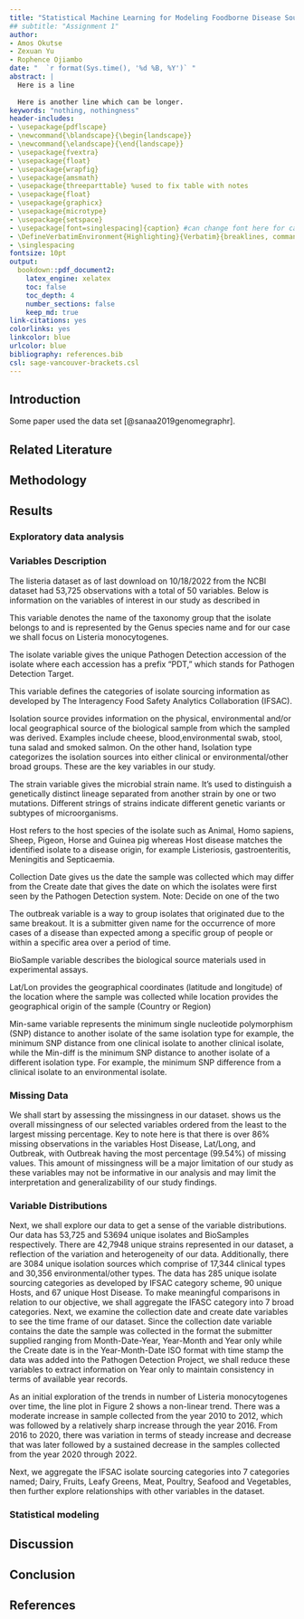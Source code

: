 ```yaml
---
title: "Statistical Machine Learning for Modeling Foodborne Disease Source Attribution"
## subtitle: "Assignment 1"
author: 
- Amos Okutse
- Zexuan Yu
- Rophence Ojiambo
date: "  `r format(Sys.time(), '%d %B, %Y')` "
abstract: |
  Here is a line
  
  Here is another line which can be longer.
keywords: "nothing, nothingness"
header-includes:
- \usepackage{pdflscape}
- \newcommand{\blandscape}{\begin{landscape}}
- \newcommand{\elandscape}{\end{landscape}}
- \usepackage{fvextra}
- \usepackage{float}
- \usepackage{wrapfig}
- \usepackage{amsmath}
- \usepackage{threeparttable} %used to fix table with notes
- \usepackage{float}
- \usepackage{graphicx}
- \usepackage{microtype}
- \usepackage{setspace}
- \usepackage[font=singlespacing]{caption} #can change font here for captions here!!
- \DefineVerbatimEnvironment{Highlighting}{Verbatim}{breaklines, commandchars=\\\{\}}
- \singlespacing
fontsize: 10pt
output:
  bookdown::pdf_document2:
    latex_engine: xelatex
    toc: false
    toc_depth: 4
    number_sections: false
    keep_md: true
link-citations: yes
colorlinks: yes
linkcolor: blue
urlcolor: blue
bibliography: references.bib
csl: sage-vancouver-brackets.csl
---
```


## Introduction

Some paper used the data set [@sanaa2019genomegraphr].


## Related Literature



## Methodology



## Results

\newpage
### Exploratory data analysis

### Variables Description

The listeria dataset as of last download on 10/18/2022 from the NCBI dataset had 53,725 observations with a total of 50 variables. Below is information on the variables of interest in our study as described in \textbf{Table 1.}


\textbf{Organism group}

This variable denotes the name of the taxonomy group that the isolate belongs to and is represented by the Genus species name and for our case we shall focus on Listeria monocytogenes. 

\textbf{Isolate}

The isolate variable gives the unique Pathogen Detection accession of the isolate  where each accession has a prefix "PDT," which stands for Pathogen Detection Target.

\textbf{IFSAC category}

This variable defines the categories of isolate sourcing information as developed by The Interagency Food Safety Analytics Collaboration (IFSAC).


\textbf{Isolation Source and Isolation Type}

Isolation source provides information on the physical, environmental and/or local geographical source of the biological sample from which the sampled was derived. Examples include cheese, blood,environmental swab, stool, tuna salad and smoked salmon. On the other hand, Isolation type categorizes the isolation sources into either clinical or environmental/other broad groups. These are the key variables in our study.

\textbf{Strain}

The strain variable gives the microbial strain name. It's used to distinguish a genetically distinct lineage separated from another strain by one or two mutations. Different strings of strains indicate different genetic variants or subtypes of microorganisms. 

\textbf{Host and Host Disease}

Host refers to the host species of the isolate such as Animal, Homo sapiens, Sheep, Pigeon, Horse and Guinea pig whereas Host disease matches the identified isolate to a disease origin, for example Listeriosis, gastroenteritis, Meningitis and Septicaemia.

\textbf{Collection Date and Create Date}

Collection Date gives us the date the sample was collected which may differ from the Create date that gives the date on which the isolates were first seen by the Pathogen Detection system.
Note: Decide on one of the two

\textbf{Outbreak}

The outbreak variable is a way to group isolates that originated due to the same breakout. It is a submitter given name for the occurrence of more cases of a disease than expected among a specific group of people or within a specific area over a period of time. 

\textbf{BioSample}

BioSample variable describes the biological source materials used in experimental assays.

\textbf{Lat/Lon and Location}

Lat/Lon provides the geographical coordinates (latitude and longitude) of the location where the sample was collected while location provides the geographical origin of the sample (Country or Region)

\textbf{Min-Same and Min Diff}

Min-same variable represents the minimum single nucleotide polymorphism (SNP) distance to another isolate of the same isolation type for example, the minimum SNP distance from one clinical isolate to another clinical isolate, while the Min-diff is the minimum SNP distance to another isolate of a different isolation type. For example, the minimum SNP difference from a clinical isolate to an environmental isolate.

### Missing Data

We shall start by assessing the missingness in our dataset. \textbf{Figure 1} shows us the overall missingness of our selected variables ordered from the least to the largest missing percentage. Key to note here is that there is over 86% missing observations in the variables Host Disease, Lat/Long, and Outbreak, with Outbreak having the most percentage (99.54%) of missing values. This amount of missingness will be a major limitation of our study as these variables may not be informative in our analysis and may limit the interpretation and generalizability of our study findings.

### Variable Distributions

Next, we shall explore our data to get a sense of the variable distributions. Our data has 53,725 and 53694 unique isolates and BioSamples respectively. There are 42,7948 unique strains represented in our dataset, a reflection of the variation and heterogeneity of our data. Additionally, there are 3084 unique isolation sources which comprise of 17,344 clinical types and 30,356 environmental/other types. The data has 285 unique isolate sourcing categories as developed by IFSAC category scheme, 90 unique Hosts, and 67 unique Host Disease. To make meaningful comparisons in relation to our objective, we shall aggregate the IFASC category into 7 broad  categories. Next, we examine the collection date and create date variables to see the time frame of our dataset. Since the collection date variable contains the date the sample was collected in the format the submitter supplied ranging from Month-Date-Year, Year-Month and Year only while the Create date is in the Year-Month-Date ISO format with time stamp the data was added into the Pathogen Detection Project, we shall reduce these variables to extract information on Year only to maintain consistency in terms of available year records. 

As an initial exploration of the trends in number of Listeria monocytogenes over time, the line plot in Figure 2 shows a non-linear trend. There was a moderate increase in sample collected from the year 2010 to 2012, which was followed by a relatively sharp increase through the year 2016. From 2016 to 2020, there was variation in terms of steady increase and decrease that was later followed by a sustained decrease in the samples collected from the year 2020 through 2022.

Next, we aggregate the IFSAC isolate sourcing categories into 7 categories named; Dairy, Fruits, Leafy Greens, Meat, Poultry, Seafood and Vegetables, then further explore relationships with other variables in the dataset.



\newpage
### Statistical modeling



## Discussion



## Conclusion



\newpage
## References

<div id="refs"></div>


